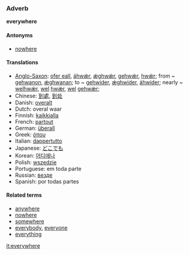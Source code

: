 ===Adverb===
'''everywhere'''

====Antonyms====
* [[nowhere]]

====Translations====
*[[Anglo-Saxon]]: [[ofer eall]], [[áhwǽr]], [[ǽghwǽr]], [[gehwǽr]], [[hwǽr]]; from ~ [[gehwanon]], [[ǽghwanan]]; to ~ [[gehwider]], [[ǽghwider]], [[áhwider]]; nearly ~ [[welhwǽr]], [[wel]] [[hwǽr]], [[wel]] [[gehwǽr]];
*Chinese: [[到處]], [[到处]]
*Danish: [[overalt]]
*Dutch: overal waar
*Finnish: [[kaikkialla]]
*French: [[partout]]
*German: [[überall]]
*Greek: [[όπου]]
*Italian: [[dappertutto]]
*Japanese: [[どこでも]]
*Korean: [[어디에나]]
*Polish: [[wszędzie]]
*Portuguese: em toda parte
*Russian: [[везде]]
*Spanish: por todas partes

====Related terms====
*[[anywhere]]
*[[nowhere]]
*[[somewhere]]
*[[everybody]], [[everyone]]
*[[everything]]

[[it:everywhere]]